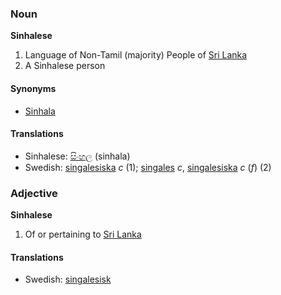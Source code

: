 ===Noun===
'''Sinhalese'''

# Language of  Non-Tamil (majority) People of [[Sri Lanka]]
# A Sinhalese person

====Synonyms====
*[[Sinhala]]

====Translations====
*Sinhalese: [[සිංහල]] (sinhala)
*Swedish: [[singalesiska]] ''c'' (1); [[singales]] ''c'', [[singalesiska]] ''c'' (''f'') (2)

===Adjective===
'''Sinhalese'''

# Of or pertaining to [[Sri Lanka]]

====Translations====
*Swedish: [[singalesisk]]